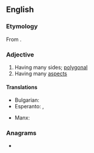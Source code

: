 ==English==

===Etymology===
From {{af|en|many|side|-ed}}.

===Adjective===
{{en-adj|head=[[many]]-[[sided]]}}

# Having many sides; [[polygonal]]
# Having many [[aspect]]s

====Translations====
{{trans-top|having many sides}}
* Bulgarian: {{t+|bg|многостранен}}
* Esperanto: {{t|eo|multangula}}, {{t|eo|plurlatera}}
{{trans-mid}}
* Manx: {{t|gv|yl-heuagh}}
{{trans-bottom}}

===Anagrams===
* {{anagrams|en|a=addeimnsy|dynamised}}